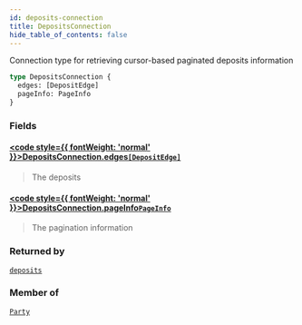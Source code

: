 ```yaml
---
id: deposits-connection
title: DepositsConnection
hide_table_of_contents: false
---
```








Connection type for retrieving cursor-based paginated deposits information

```graphql
type DepositsConnection {
  edges: [DepositEdge]
  pageInfo: PageInfo
}
```


### Fields

#### [<code style={{ fontWeight: 'normal' }}>DepositsConnection.<b>edges</b></code>](#)<Bullet />[`[DepositEdge]`](/testnet/api/graphql/objects/deposit-edge) <Badge class="secondary" text="list"/> <Badge class="secondary" text="object"/>
> The deposits
> 

#### [<code style={{ fontWeight: 'normal' }}>DepositsConnection.<b>pageInfo</b></code>](#)<Bullet />[`PageInfo`](/testnet/api/graphql/objects/page-info) <Badge class="secondary" text="object"/>
> The pagination information
> 



### Returned by

[`deposits`](/testnet/api/graphql/queries/deposits)  <Badge class="secondary" text="query"/>

### Member of

[`Party`](/testnet/api/graphql/objects/party)  <Badge class="secondary" text="object"/>



